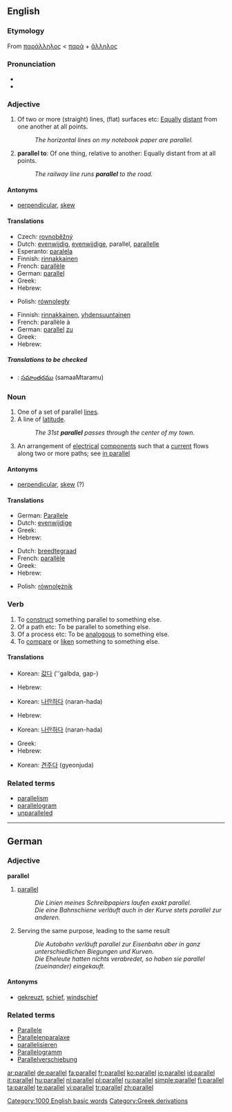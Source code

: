 ==English==

===Etymology===
From {{AGr.}} [[παράλληλος]] < [[παρά]] + [[ἄλληλος]]

===Pronunciation===
*{{audio|en-us-parallel.ogg|Audio (US)}}
*{{AHD|păr'ə-lĕl"}}

===Adjective===
{{en-adj|-}}

# Of two or more (straight) lines, (flat) surfaces etc: [[equally|Equally]] [[distant]] from one another at all points.
#: ''The horizontal lines on my notebook paper are parallel.''
# '''parallel to''': Of one thing, relative to another: Equally distant from at all points.
#: ''The railway line runs '''parallel''' to the road.''

====Antonyms====
*[[perpendicular]], [[skew]]

====Translations====
{{trans-top|of two or more (straight) lines, (flat) surfaces etc: equally distant from one another at all points}}
*Czech: [[rovnoběžný]] {{m}}
*Dutch: [[evenwijdig]], [[evenwijdige]], parallel, [[parallelle]]
*Esperanto: [[paralela]]
*Finnish: [[rinnakkainen]]
*French: [[parallèle]]
*German: [[parallel]]
*Greek: {{t|el|παράλληλος}}
*Hebrew: {{he-translation|מקבילים|makbilím}} {{m}} {{p}}
{{trans-mid}}
*Polish: [[równoległy]]
{{trans-bottom}}

{{trans-top|of one thing, relative to another: Equally distant from at all points}}
*Finnish: [[rinnakkainen]], [[yhdensuuntainen]]
*French: parallèle à
*German: [[parallel]] [[zu]]
*Greek: {{t|el|παράλληλος}}
*Hebrew: {{he-translation|מקביל|makbíl}} {{m}} {{s}}
{{trans-mid}}
{{trans-bottom}}

=====Translations to be checked=====
{{checktrans}}


*{{ttbc|Telugu}}: [[సమాంతరము]] (samaaMtaramu)

===Noun===
{{en-noun}}

# One of a set of parallel [[line]]s.
# A line of [[latitude]].
#: ''The 31st '''parallel''' passes through the center of my town.''
# An arrangement of [[electrical]] [[component]]s such that a [[current]] flows along two or more paths; see [[in parallel]]

====Antonyms====
*[[perpendicular]], [[skew]] (?)

====Translations====
{{trans-top|one of a set of parallel lines}}
*German: [[Parallele]] {{f}}
*Dutch: [[evenwijdige]]
*Greek: {{t|el|παράλληλος}}
*Hebrew: {{he-translation|מקביל|makbíl}} {{m}}
{{trans-mid}}
{{trans-bottom}}

{{trans-top|line of latitude}}
*Dutch: [[breedtegraad]]
*French: [[parallèle]] {{m}}
*Greek: {{t|el|παράλληλος}}
*Hebrew: {{he-translation|קו רוחב|káv rókhav}} {{m}}
{{trans-mid}}
*Polish: [[równolężnik]] {{m}}
{{trans-bottom}}

===Verb===
{{en-verb|parallels|'''[[paralleling]]''' ''or'' '''[[parallelling]]''' (British only)|'''[[paralleled]]''' ''or'' '''[[parallelled]]''' (British only)}}

# To [[construct]] something parallel to something else.
# Of a path etc: To be parallel to something else.
# Of a process etc: To be [[analogous]] to something else.
# To [[compare]] or [[liken]] something to something else.

====Translations====
{{trans-top|to construct something parallel to something else}}
{{trans-mid}}
*Korean: [[갋다]] (''galbda, gap-) 
{{trans-bottom}}

{{trans-top|of a path etc: To be parallel to something else}}
*Hebrew: {{he-translation|להקביל|lehakbíl}}
{{trans-mid}}
*Korean: [[나란하다]] (naran-hada) 
{{trans-bottom}}

{{trans-top|of a process etc: To be analogous to something else}}
*Hebrew: {{he-translation|להקביל|lehakbíl}}
{{trans-mid}}
*Korean: [[나란하다]] (naran-hada) 
{{trans-bottom}}

{{trans-top|to [[compare]] or [[liken]] something to something else}}
*Greek: {{t|el|παραλληλίζω}}
*Hebrew: {{he-translation|להשוות|lehashvót}}
{{trans-mid}}
*Korean: [[견주다]] (gyeonjuda) 
{{trans-bottom}}

===Related terms===
*[[parallelism]]
*[[parallelogram]]
*[[unparalleled]]

----

==German==

===Adjective===
'''parallel'''

# [[parallel#English|parallel]]
#: ''Die Linien meines Schreibpapiers laufen exakt parallel.''
#: ''Die eine Bahnschiene verläuft auch in der Kurve stets parallel zur anderen.''
# Serving the same purpose, leading to the same result
#: ''Die Autobahn verläuft parallel zur Eisenbahn aber in ganz unterschiedlichen Biegungen und Kurven.''
#: ''Die Eheleute hatten nichts verabredet, so haben sie parallel (zueinander) eingekauft.''

====Antonyms====
*[[gekreuzt]], [[schief]], [[windschief]]

===Related terms===
*[[Parallele]]
*[[Parallelenparalaxe]]
*[[parallelisieren]]
*[[Parallelogramm]]
*[[Parallelverschiebung]]

[[Category:1000 English basic words]]
[[Category:Greek derivations]]

[[ar:parallel]]
[[de:parallel]]
[[fa:parallel]]
[[fr:parallel]]
[[ko:parallel]]
[[io:parallel]]
[[id:parallel]]
[[it:parallel]]
[[hu:parallel]]
[[nl:parallel]]
[[pl:parallel]]
[[ru:parallel]]
[[simple:parallel]]
[[fi:parallel]]
[[ta:parallel]]
[[te:parallel]]
[[vi:parallel]]
[[tr:parallel]]
[[zh:parallel]]